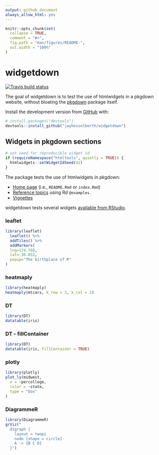 ```yaml
---
output: github_document
always_allow_html: yes
---
```


<!-- README.md is generated from README.Rmd. Please edit that file -->

```r
knitr::opts_chunk$set(
  collapse = TRUE,
  comment = "#>",
  fig.path = "man/figures/README-",
  out.width = "100%"
)
```
# widgetdown

[![Travis build status](https://travis-ci.org/jayhesselberth/widgetdown.svg?branch=master)](https://travis-ci.org/jayhesselberth/widgetdown)

The goal of widgetdown is to test the use of htmlwidgets in a pkgdown website, without bloating the [pkgdown](https://github.com/r-lib/pkgdown) package itself.

Install the development version from [GitHub](https://github.com/) with:

``` r
# install.packages("devtools")
devtools::install_github("jayhesselberth/widgetdown")
```
## Widgets in pkgdown sections

```r
# set seed for reproducible widget id
if (requireNamespace("htmltools", quietly = TRUE)) {
  htmlwidgets::setWidgetIdSeed(42)
}
```

The package tests the use of htmlwidgets in pkgdown:

* [Home page](https://jayhesselberth.github.io/widgetdown/index.html) (i.e., `README.Rmd` or `index.Rmd`)
* [Reference topics](https://jayhesselberth.github.io/widgetdown/reference/test-widgets.html) using Rd `@examples`.
* [Vignettes](https://jayhesselberth.github.io/widgetdown/articles/widgetdown.html)

widgetdown tests several widgets [available from RStudio](https://www.htmlwidgets.org/showcase_leaflet.html).

### leaflet

```r
library(leaflet)
  leaflet() %>%
  addTiles() %>%
  addMarkers(
  lng=174.768,
  lat=-36.852,
  popup="The birthplace of R"
)
```

### heatmaply

```r
library(heatmaply)
heatmaply(mtcars, k_row = 3, k_col = 2)
```

### DT 
```r
library(DT)
datatable(iris)
```

### DT - fillContainer
```r
library(DT)
datatable(iris, fillContainer = TRUE)
```

### plotly

```r
library(plotly)
plot_ly(midwest,
  x = ~percollege,
  color = ~state,
  type = "box"
)
```

### DiagrammeR

```r
library(DiagrammeR)
grViz("
  digraph {
    layout = twopi
    node [shape = circle]
    A -> {B C D} 
  }")
```
